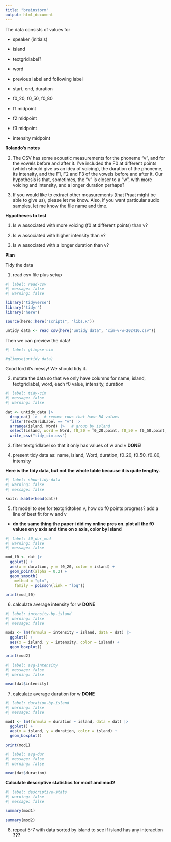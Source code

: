 ```yaml
---
title: "brainstorm"
output: html_document
---
```


The data consists of values for 

- speaker (initials)

- island 

- textgridlabel? 

- word

- previous label and following label

- start, end, duration 

- f0_20, f0_50, f0_80

- f1 midpoint 

- f2 midpoint

- f3 midpoint

- intensity midpoint


**Rolando's notes**

(2) The CSV has some acoustic measurements for the phoneme "v", and for the vowels before and after it. I've included the F0 at different points (which should give us an idea of voicing), the duration of the phoneme, its intensity, and the F1, F2 and F3 of the vowels before and after it. Our hypothesis is that, sometimes, the "v" is closer to a "w", with more voicing and intensity, and a longer duration perhaps? 

(3) If you would like to extract other measurements (that Praat might be able to give us), please let me know. Also, if you want particular audio samples, let me know the file name and time.


**Hypotheses to test**

1. Is w associated with more voicing (f0 at different points) than v?

2. Is w associated with higher intensity than v?

3. Is w associated with a longer duration than v?


**Plan**

Tidy the data 

1. read csv file plus setup

```r
#| label: read-csv
#| message: false
#| warning: false

library("tidyverse")
library("tidyr")
library("here")

source(here::here("scripts", "libs.R"))

untidy_data <- read_csv(here("untidy_data", "cim-v-w-202410.csv"))

```

Then we can preview the data!


```r
#| label: glimpse-cim

#glimpse(untidy_data)

```

Good lord it's messy! We should tidy it.

2. mutate the data so that we only have columns for name, island, textgridlabel, word, each f0 value, intensity, duration 

```r
#| label: tidy-cim
#| message: false
#| warning: false

dat <- untidy_data |>
  drop_na() |>   # remove rows that have NA values
  filter(TextGridLabel == "v") |>
  arrange(island, Word) |>   # group by island
  select(island, word = Word, f0_20 = f0_20.point, f0_50 = f0_50.point, f0_80 = f0_80.point, duration, intensity = intensity_midpoint) |>
  write_csv("tidy_cim.csv")


```


3. filter textgridlabel so that it only has values of w and v **DONE!**


4. present tidy data as: name, island, Word, duration, f0_20, f0_50, f0_80, intensity

**Here is the tidy data, but not the whole table because it is quite lengthy.**

```r
#| label: show-tidy-data
#| warning: false
#| message: false

knitr::kable(head(dat))

```


5. fit model to see for textgridtoken v, how do f0 points progress? add a line of best fit for w and v

- **do the same thing the paper i did my online pres on. plot all the f0 values on y axis and time on x axis, color by island**

```r
#| label: f0_dur_mod
#| warning: false
#| message: false

mod_f0 <- dat |>
  ggplot() + 
  aes(x = duration, y = f0_20, color = island) +
  geom_point(alpha = 0.2) +
  geom_smooth(
    method = "glm", 
    family = poisson(link = "log"))

print(mod_f0)

```





6. calculate average intensity for w **DONE**

```r
#| label: intensity-by-island
#| warning: false
#| message: false

mod2 <- lm(formula = intensity ~ island, data = dat) |>
  ggplot() +
  aes(x = island, y = intensity, color = island) +
  geom_boxplot()

print(mod2)

```


```r
#| label: avg-intensity
#| message: false
#| warning: false

mean(dat$intensity)

```


7. calculate average duration for w **DONE**

```r
#| label: duration-by-island
#| warning: false
#| message: false

mod1 <- lm(formula = duration ~ island, data = dat) |>
  ggplot() +
  aes(x = island, y = duration, color = island) +
  geom_boxplot()

print(mod1)

```

```r
#| label: avg-dur
#| message: false
#| warning: false

mean(dat$duration)

```

**Calculate descriptive statistics for mod1 and mod2**

```r
#| label: descriptive-stats
#| warning: false
#| message: false

summary(mod1)

summary(mod2)

```


8. repeat 5-7 with data sorted by island to see if island has any interaction **???**

